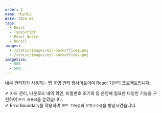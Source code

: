 ```yaml
---
order: 2
name: 백오피스
date: 2024-06
tags:
  - React
  - TypeScript
  - React Query
  - Recoil
images:
  - /static/images/ezl-backoffice1.png
  - /static/images/ezl-backoffice2.png
imageSize:
  - 500
  - 500
---
```


내부 관리자가 사용하는 앱 운영 관리 웹사이트이며 React 기반의 프로젝트입니다.

✔ 카드 관리, 다운로드 내역 확인, 비밀번호 초기화 등 운영에 필요한 다양한 기능을 구현하여 `관리 효율성`을 높였습니다.  
✔ ErrorBoundary를 적용하여 `코드 가독성`과 `유지보수성`을 향상시켰습니다.
